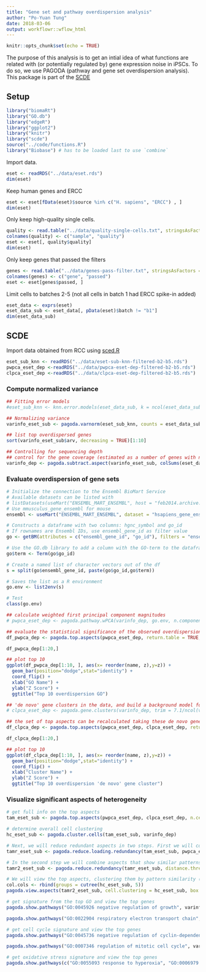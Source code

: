 ```yaml
---
title: "Gene set and pathway overdispersion analysis"
author: "Po-Yuan Tung"
date: 2018-03-06
output: workflowr::wflow_html
---
```










```r
knitr::opts_chunk$set(echo = TRUE)
```

The purpose of this analysis is to get an intial idea of what functions are related with (or potentially regulated by) gene expression noise in iPSCs. To do so, we use PAGODA (pathway and gene set overdispersion analysis). This package is part of the [SCDE](http://hms-dbmi.github.io/scde/pagoda.html)

## Setup

```r
library("biomaRt")
library("GO.db")
library("edgeR")
library("ggplot2")
library("knitr")
library("scde")
source("../code/functions.R")
library("Biobase") # has to be loaded last to use `combine`
```

Import data.

```r
eset <- readRDS("../data/eset.rds")
dim(eset)
```

Keep human genes and ERCC

```r
eset <- eset[fData(eset)$source %in% c("H. sapiens", "ERCC") , ]
dim(eset) 
```

Only keep high-quality single cells.

```r
quality <- read.table("../data/quality-single-cells.txt", stringsAsFactors = FALSE)
colnames(quality) <- c("sample", "quality")
eset <- eset[, quality$quality]
dim(eset)
```

Only keep genes that passed the filters

```r
genes <- read.table("../data/genes-pass-filter.txt", stringsAsFactors = FALSE)
colnames(genes) <- c("gene", "passed")
eset <- eset[genes$passed, ]
```

Limit cells to batches 2-5 (not all cells in batch 1 had ERCC spike-in added)

```r
eset_data <- exprs(eset)
eset_data_sub <- eset_data[, pData(eset)$batch != "b1"]
dim(eset_data_sub)
```

## SCDE

Import data obtained from RCC using [sced.R](https://github.com/jdblischak/singlecell-qtl/blob/master/code/scde.R)

```r
eset_sub_knn <- readRDS("../data/eset-sub-knn-filtered-b2-b5.rds")
pwpca_eset_dep <-readRDS("../data/pwpca-eset-dep-filtered-b2-b5.rds")
clpca_eset_dep <-readRDS("../data/clpca-eset-dep-filtered-b2-b5.rds")
```

### Compute normalized variance

```r
## Fitting error models
#eset_sub_knn <- knn.error.models(eset_data_sub, k = ncol(eset_data_sub)/4, n.cores = 6, min.count.threshold = 1, min.nonfailed = 5, max.model.plots = 10)

## Normalizing variance
varinfo_eset_sub <- pagoda.varnorm(eset_sub_knn, counts = eset_data_sub, trim = 3, max.adj.var = 5, n.cores = 1, plot = TRUE)

## list top overdispersed genes
sort(varinfo_eset_sub$arv, decreasing = TRUE)[1:10]

## Controlling for sequencing depth
## control for the gene coverage (estimated as a number of genes with non-zero magnitude per cell) and normalize out that aspect of cell heterogeneity
varinfo_dep <- pagoda.subtract.aspect(varinfo_eset_sub, colSums(eset_data_sub[, rownames(eset_sub_knn)]>0))
```

### Evaluate overdispersion of gene sets

```r
# Initialize the connection to the Ensembl BioMart Service
# Available datasets can be listed with 
# listDatasets(useMart("ENSEMBL_MART_ENSEMBL", host = "feb2014.archive.ensembl.org"))
# Use mmusculus_gene_ensembl for mouse
ensembl <- useMart("ENSEMBL_MART_ENSEMBL", dataset = "hsapiens_gene_ensembl", host = "feb2014.archive.ensembl.org")

# Constructs a dataframe with two columns: hgnc_symbol and go_id
# If rownames are Ensembl IDs, use ensembl_gene_id as filter value
go <- getBM(attributes = c("ensembl_gene_id", "go_id"), filters = "ensembl_gene_id", values = rownames(eset_data_sub), mart = ensembl)

# Use the GO.db library to add a column with the GO-term to the dataframe
go$term <- Term(go$go_id)

# Create a named list of character vectors out of the df
s = split(go$ensembl_gene_id, paste(go$go_id,go$term))

# Saves the list as a R environment
go.env <- list2env(s)

# Test
class(go.env)
```

```r
## calculate weighted first principal component magnitudes
# pwpca_eset_dep <- pagoda.pathway.wPCA(varinfo_dep, go.env, n.components=1, n.cores=1)

## evaluate the statistical significance of the observed overdispersion for each GO gene set.
df_pwpca_dep <- pagoda.top.aspects(pwpca_eset_dep, return.table = TRUE, plot = TRUE, z.score = 1.96)

df_pwpca_dep[1:20,]

## plot top 10
ggplot(df_pwpca_dep[1:10, ], aes(x= reorder(name, z),y=z)) +
  geom_bar(position="dodge",stat="identity") + 
  coord_flip() +
  xlab("GO Name") + 
  ylab("Z Score") +
  ggtitle("Top 10 overdispersion GO")
```

```r
## 'de novo' gene clusters in the data, and build a background model for the expectation of the gene cluster weighted principal component magnitudes
# clpca_eset_dep <- pagoda.gene.clusters(varinfo_dep, trim = 7.1/ncol(varinfo_dep$mat), n.clusters = 50, n.cores = 1, plot = TRUE)

## the set of top aspects can be recalculated taking these de novo gene clusters into account
df_clpca_dep <- pagoda.top.aspects(pwpca_eset_dep, clpca_eset_dep, return.table = TRUE, plot = TRUE, z.score = 1.96)

df_clpca_dep[1:20,]

## plot top 10
ggplot(df_clpca_dep[1:10, ], aes(x= reorder(name, z),y=z)) +
  geom_bar(position="dodge",stat="identity") + 
  coord_flip() +
  xlab("Cluster Name") + 
  ylab("Z Score") +
  ggtitle("Top 10 overdispersion 'de novo' gene cluster")
```

### Visualize significant aspects of heterogeneity

```r
# get full info on the top aspects
tam_eset_sub <- pagoda.top.aspects(pwpca_eset_dep, clpca_eset_dep, n.cells = NULL, z.score = qnorm(0.01/2, lower.tail = FALSE))

# determine overall cell clustering
hc_eset_sub <- pagoda.cluster.cells(tam_eset_sub, varinfo_dep)

# Next, we will reduce redundant aspects in two steps. First we will combine pathways that are driven by the same sets of genes:
tamr_eset_sub <- pagoda.reduce.loading.redundancy(tam_eset_sub, pwpca_eset_dep, clpca_eset_dep)

# In the second step we will combine aspects that show similar patterns (i.e. separate the same sets of cells). Here we will plot the cells using the overall cell clustering determined above:
tamr2_eset_sub <- pagoda.reduce.redundancy(tamr_eset_sub, distance.threshold = 0.9, plot = TRUE, cell.clustering = hc_eset_sub, labRow = NA, labCol = NA, box = TRUE, margins = c(0.5, 0.5), trim = 0)
```

```r
# We will view the top aspects, clustering them by pattern similarity (note, to view aspects in the order of increasing lambda1 magnitude, use row.clustering = NA).
col.cols <- rbind(groups = cutree(hc_eset_sub, 5))
pagoda.view.aspects(tamr2_eset_sub, cell.clustering = hc_eset_sub, box = TRUE, labCol = NA, margins = c(0.5, 20), col.cols = col.cols)
```

```r
# get signature from the top GO and view the top genes
pagoda.show.pathways("GO:0045926 negative regulation of growth", varinfo_dep, go.env, show.cell.dendrogram = TRUE, cell.clustering = hc_eset_sub,  margins = c(1,5), showRowLabels = TRUE, showPC = TRUE)

pagoda.show.pathways("GO:0022904 respiratory electron transport chain", varinfo_dep, go.env, show.cell.dendrogram = TRUE, cell.clustering = hc_eset_sub, showRowLabels = TRUE)

# get cell cycle signature and view the top genes
pagoda.show.pathways("GO:0045736 negative regulation of cyclin-dependent protein serine/threonine kinase activity", varinfo_dep, go.env, show.cell.dendrogram = TRUE, cell.clustering = hc_eset_sub, showRowLabels = TRUE, showPC = TRUE)

pagoda.show.pathways("GO:0007346 regulation of mitotic cell cycle", varinfo_dep, go.env, show.cell.dendrogram = TRUE, cell.clustering = hc_eset_sub,  margins = c(1,5), showRowLabels = TRUE, showPC = TRUE)

# get oxidative stress signature and view the top genes
pagoda.show.pathways(c("GO:0055093 response to hyperoxia", "GO:0006979 response to oxidative stress", "GO:0001666 response to hypoxia"), varinfo_dep, go.env, show.cell.dendrogram = TRUE, cell.clustering = hc_eset_sub, showRowLabels = TRUE)
```
